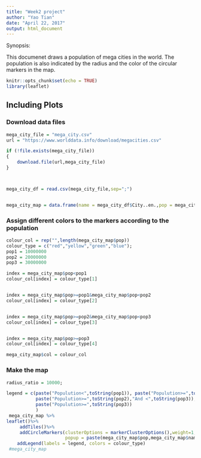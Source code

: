 ```yaml
---
title: "Week2 project"
author: "Yao Tian"
date: "April 22, 2017"
output: html_document
---
```

Synopsis:

This documenet draws a population of mega cities in the world. The population is also indicated by the radius and the color of the circular markers in the map. 

```r
knitr::opts_chunk$set(echo = TRUE)
library(leaflet)


```


## Including Plots

### Download data files
```r
mega_city_file = "mega_city.csv"
url = "https://www.worlddata.info/download/megacities.csv"

if (!file.exists(mega_city_file))
{
    download.file(url,mega_city_file)
}



mega_city_df = read.csv(mega_city_file,sep=";")


mega_city_map = data.frame(name = mega_city_df$City..en.,pop = mega_city_df$Population, lat = mega_city_df$Latitude,lng = mega_city_df$Longitude,country.code = mega_city_df$Country.code)

```


### Assign different colors to the markers according to the population
```r
  
colour_col = rep("",length(mega_city_map$pop))
colour_type = c("red","yellow","green","blue");
pop1 = 10000000
pop2 = 20000000
pop3 = 30000000

index = mega_city_map$pop<pop1
colour_col[index] = colour_type[1]


index = mega_city_map$pop>=pop1&mega_city_map$pop<pop2
colour_col[index] = colour_type[2]


index = mega_city_map$pop>=pop2&mega_city_map$pop<pop3
colour_col[index] = colour_type[3]


index = mega_city_map$pop>=pop3
colour_col[index] = colour_type[4]

mega_city_map$col = colour_col

```

### Make the map
```r
radius_ratio = 10000;

legend = c(paste("Populution<",toString(pop1)), paste("Populution>=",toString(pop1),"And <",toString(pop2)),
           paste("Populution>=",toString(pop2),"And <",toString(pop3)),
           paste("Populution>=",toString(pop3))
           )
 mega_city_map %>%
leaflet()%>%
     addTiles()%>%
     addCircleMarkers(clusterOptions = markerClusterOptions(),weight=1,radius =sqrt(mega_city_map$pop/radius_ratio),color = mega_city_map$col,
                      popup = paste(mega_city_map$pop,mega_city_map$name,mega_city_map$country.code,sep='\n'))%>%
    addLegend(labels = legend, colors = colour_type)
 #mega_city_map


```